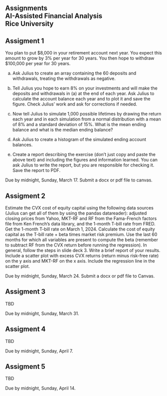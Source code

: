 ## Assignments<br>AI-Assisted Financial Analysis<br>Rice University

::: {.callout-note appearance="default" icon="false"}
# Assigment 1

You plan to put $8,000 in your retirement account next year.  You expect this amount to grow by 3% per year for 30 years.  You then hope to withdraw $100,000 per year for 30 years.  

(a) Ask Julius to create an array containing the 60 deposits and withdrawals, treating the withdrawals as negative.

(b) Tell Julius you hope to earn 8% on your investments and will make the deposits and withdrawals in (a) at the end of each year.  Ask Julius to calculate the account balance each year and to plot it and save the figure.  Check Julius' work and ask for corrections if needed.

(c) Now tell Julius to simulate 1,000 possible lifetimes by drawing the return each year and in each simulation from a normal distribution with a mean of 8% and a standard deviation of 15%.  What is the mean ending balance and what is the median ending balance?

(d) Ask Julius to create a histogram of the simulated ending account balances.

(e) Create a report describing the exercise (don't just copy and paste the above text) and including the figures and information learned.  You can ask Julius to write the report, but you are responsible for checking it.  Save the report to PDF.

Due by midnight, Sunday, March 17.  Submit a docx or pdf file to canvas.  
:::

::: {.callout-note appearance="default" icon="false"}
# Assigment 2

Estimate the CVX cost of equity capital using the following data sources (Julius can get all of them by using the pandas datareader): adjusted closing prices from Yahoo, MKT-RF and RF from the Fama-French factors file from Ken French's data library, and the 1-month T-bill rate from FRED.  Get the 1-month T-bill rate on March 1, 2024.  Calculate the cost of equity capital as the T-bill rate + beta times market risk premium.  Use the last 60 months for which all variables are present to compute the beta (remember to subtract RF from the CVX return before running the regression).  In general, follow the steps in slide deck 3.  Write a brief report of your results.  Include a scatter plot with excess CVX returns (return minus risk-free rate) on the y axis and MKT-RF on the x axis.  Include the regression line in the scatter plot.

Due by midnight, Sunday, March 24.  Submit a docx or pdf file to Canvas.
:::

::: {.callout-note appearance="default" icon="false"}
# Assigment 3

TBD

Due by midnight, Sunday, March 31.  
:::

::: {.callout-note appearance="default" icon="false"}
# Assigment 4

TBD

Due by midnight, Sunday, April 7.  
:::


::: {.callout-note appearance="default" icon="false"}
# Assigment 5

TBD

Due by midnight, Sunday, April 14.  
:::